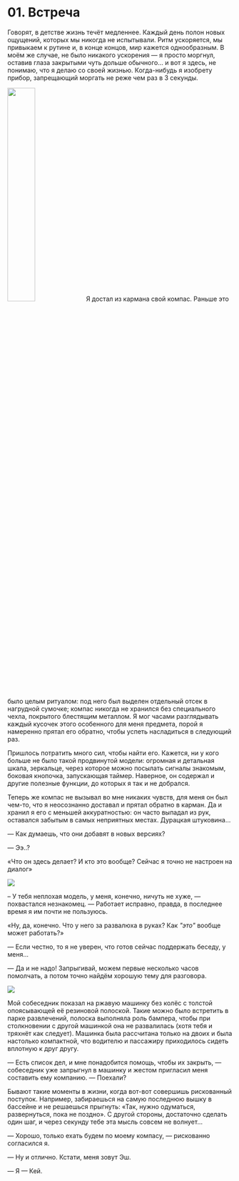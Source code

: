 

# 01. Встреча

Говорят, в детстве жизнь течёт медленнее. Каждый день полон новых ощущений, которых мы никогда не
испытывали. Ритм ускоряется, мы привыкаем к рутине и, в конце концов, мир кажется однообразным. В
моём же случае, не было никакого ускорения — я просто моргнул, оставив глаза закрытыми чуть дольше
обычного... и вот я здесь, не понимаю, что я делаю со своей жизнью. Когда-нибудь я изобрету прибор,
запрещающий моргать не реже чем <TV video="-01-XBHXFq8">раз в 3 секунды</TV>.

<Image src={picOne} float="right" width="35%" />Я достал из кармана свой компас. Раньше это было
целым ритуалом: под него был выделен отдельный отсек в нагрудной сумочке; компас никогда не хранился
без специального чехла, покрытого блестящим металлом. Я мог часами разглядывать каждый кусочек этого
особенного для меня предмета, порой я намеренно прятал его обратно, чтобы успеть насладиться в
следующий раз.

Пришлось потратить много сил, чтобы найти его. Кажется, ни у кого больше не было такой продвинутой
модели: огромная и детальная шкала, зеркальце, через которое можно посылать сигналы знакомым,
боковая кнопочка, запускающая таймер. Наверное, он содержал и другие полезные функции, до которых я
так и не добрался.

Теперь же компас не вызывал во мне никаких чувств, для меня он был чем-то, что я неосознанно
доставал и прятал обратно в карман. Да и хранил я его с меньшей аккуратностью: он часто выпадал из
рук, оставался забытым в самых неприятных местах. Дурацкая штуковина...

— Как думаешь, что они добавят в новых версиях?

— Ээ..?

«Что он здесь делает? И кто это вообще? Сейчас я точно не настроен на диалог»

<Image src={picTwo} />

– У тебя неплохая модель, у меня, конечно, ничуть не хуже, — похвастался незнакомец. — Работает
исправно, правда, в последнее время я им почти не пользуюсь.

«Ну, да, конечно. Что у него за развалюха в руках? Как _"это"_ вообще может работать?»

— Если честно, то я не уверен, что готов сейчас поддержать беседу, у меня...

— Да и не надо! Запрыгивай, можем первые несколько часов помолчать, а потом точно найдём хорошую
тему для разговора.

<Image src={picThree} />

Мой собеседник показал на ржавую машинку без колёс с толстой опоясывающей её резиновой полоской.
Такие можно было встретить в парке развлечений, полоска выполняла роль бампера, чтобы при
столкновении с другой машинкой она не развалилась (хотя тебя и тряхнёт как следует). Машинка была
рассчитана только на двоих и была настолько компактной, что водителю и пассажиру приходилось сидеть
вплотную к друг другу.

— Есть список дел, и мне понадобится помощь, чтобы их закрыть, — собеседник уже запрыгнул в машинку
и жестом пригласил меня составить ему компанию. — Поехали?

Бывают такие моменты в жизни, когда вот-вот совершишь рискованный поступок. Например, забираешься на
самую последнюю вышку в бассейне и не решаешься прыгнуть: «Так, нужно одуматься, развернуться, пока
не поздно». С другой стороны, достаточно сделать один шаг, и через секунду тебе эта мысль совсем не
волнует...

— Хорошо, только ехать будем по моему компасу, — рискованно согласился я.

— Ну и отлично. Кстати, меня зовут Эш.

— Я — Кей.
